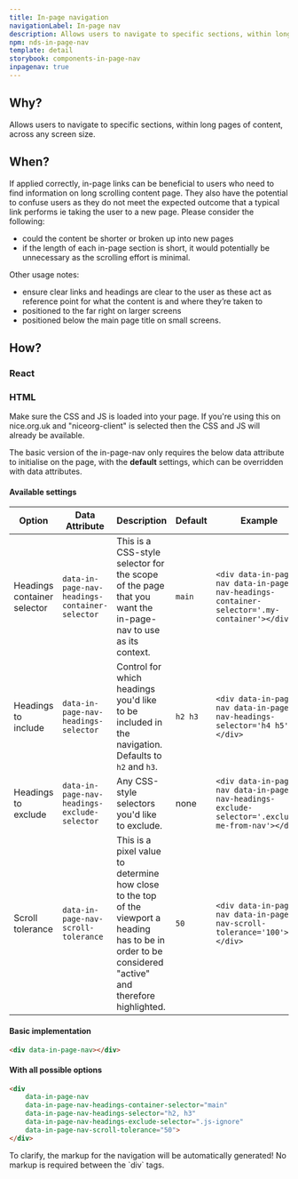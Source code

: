 ```yaml
---
title: In-page navigation
navigationLabel: In-page nav
description: Allows users to navigate to specific sections, within long pages of content, across any screen size.
npm: nds-in-page-nav
template: detail
storybook: components-in-page-nav
inpagenav: true
---
```



## Why?

Allows users to navigate to specific sections, within long pages of content, across any screen size.

## When?

If applied correctly, in-page links can be beneficial to users who need to find information on long scrolling content page. They also have the potential to confuse users as they do not meet the expected outcome that a typical link performs ie taking the user to a new page. Please consider the following:

- could the content be shorter or broken up into new pages
- if the length of each in-page section is short, it would potentially be unnecessary as the scrolling effort is minimal.

Other usage notes:

- ensure clear links and headings are clear to the user as these act as reference point for what the content is and where they’re taken to
- positioned to the far right on larger screens
- positioned below the main page title on small screens.

## How?

### React

### HTML

Make sure the CSS and JS is loaded into your page. If you're using this on nice.org.uk and "niceorg-client" is selected then the CSS and JS will already be available.

The basic version of the in-page-nav only requires the below data attribute to initialise on the page, with the __default__ settings, which can be overridden with data attributes.

#### Available settings

| Option                      	| Data Attribute                                 	| Description                                                                                                                                               	| Default 	| Example                                                                                          	|
|-----------------------------	|------------------------------------------------	|-----------------------------------------------------------------------------------------------------------------------------------------------------------	|---------	|--------------------------------------------------------------------------------------------------	|
| Headings container selector 	| `data-in-page-nav-headings-container-selector` 	| This is a CSS-style selector for the scope of the page that you want the in-page-nav to use as its context.                                               	| `main`  	| `<div data-in-page-nav data-in-page-nav-headings-container-selector='.my-container'></div>`      	|
| Headings to include         	| `data-in-page-nav-headings-selector`           	| Control for which headings you'd like to be included in the navigation. Defaults to `h2` and `h3`.                                                        	| `h2 h3` 	| `<div data-in-page-nav data-in-page-nav-headings-selector='h4 h5'></div>`                        	|
| Headings to exclude         	| `data-in-page-nav-headings-exclude-selector`   	| Any CSS-style selectors you'd like to exclude.                                                                                                            	| none    	| `<div data-in-page-nav data-in-page-nav-headings-exclude-selector='.exclude-me-from-nav'></div>` 	|
| Scroll tolerance            	| `data-in-page-nav-scroll-tolerance`            	| This is a pixel value to determine how close to the top of the viewport a heading has to be in order to be considered "active" and therefore highlighted. 	| `50`    	| `<div data-in-page-nav data-in-page-nav-scroll-tolerance='100'></div>`                           	|

#### Basic implementation

```html
<div data-in-page-nav></div>
```

#### With all possible options
```html
<div
	data-in-page-nav
	data-in-page-nav-headings-container-selector="main"
	data-in-page-nav-headings-selector="h2, h3"
	data-in-page-nav-headings-exclude-selector=".js-ignore"
	data-in-page-nav-scroll-tolerance="50">
</div>
```

<Alert>
	<p>To clarify, the markup for the navigation will be automatically generated! No markup is required between the `div` tags.</p>
</Alert>
